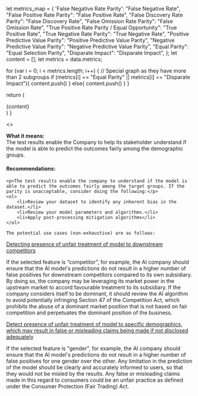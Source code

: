 

  let metrics_map = {
    'False Negative Rate Parity': "False Negative Rate",
    "False Positive Rate Parity": "False Positive Rate",
    "False Discovery Rate Parity": "False Discovery Rate",
    "False Omission Rate Parity": "False Omission Rate",
    "True Positive Rate Parity / Equal Opportunity": "True Positive Rate",
    "True Negative Rate Parity": "True Negative Rate",
    "Positive Predictive Value Parity": "Positive Predictive Value Parity",
    "Negative Predictive Value Parity": "Negative Predictive Value Parity",
    "Equal Parity": "Equal Selection Parity",
    "Disparate Impact": "Disparate Impact",
  };
  let content = [];
  let metrics = data.metrics;
  
  for (var i = 0; i < metrics.length; i++) {
    // Special graph as they have more than 2 subgroups
    if (metrics[i] == "Equal Parity" || metrics[i] == "Disparate Impact"){
      content.push(<InterpretationChart2
        metric={metrics_map[metrics[0]]}
        container={container}
        data={results}
      />)
    }
    else{
      content.push(<InterpretationChart
        metric={metrics_map[metrics[i]]}
        container={container}
        data={results}
      />)
      }
    }

  return (
    <div>{content}</div>
  )
}

<>
  <div>
    <b>What it means:</b>
    <br/>
    The test results enable the Company to help its stakeholder understand if the model is able to predict the outcomes fairly among the demographic groups.
    <GetInterpretation
      data={props.getIBData(ib_cid, gid)}
      container={props.container}
      results={props.getResults(cid, gid)}
    />
  </div>

<div>
    <h4><b>Recommendations:</b> </h4>

    <p>The test results enable the company to understand if the model is able to predict the outcomes fairly among the target groups. If the parity is unacceptable, consider doing the following:</p>
    <ol>
        <li>Review your dataset to identify any inherent bias in the dataset.</li>
        <li>Review your model parameters and algorithms.</li>
        <li>Apply post-processing mitigation algorithms</li>
    </ol>

    The potential use cases (non-exhaustive) are as follows:
<p><u>Detecting presence of unfair treatment of model to downstream competitors </u> </p>
<p>If the selected feature is “competitor”, for example, the AI company should ensure that the AI model's predictions do not result in a higher number of false positives for downstream competitors compared to its own subsidiary. By doing so, the company may be leveraging its market power in the upstream market to accord favourable treatment to its subsidiary. If the company considers itself to be dominant, it should review the AI algorithm to avoid potentially infringing Section 47 of the Competition Act, which prohibits the abuse of a dominant market position that is not based on fair competition and perpetuates the dominant position of the business.</p>

<p><u>Detect presence of unfair treatment of model to specific demographics, which may result in false or misleading claims being made if not disclosed adequately</u></p>
<p>If the selected feature is "gender", for example, the AI company should ensure that the AI model's predictions do not result in a higher number of false positives for one gender over the other. Any limitation in the prediction of the model should be clearly and accurately informed to users, so that they would not be misled by the results. Any false or misleading claims made in this regard to consumers could be an unfair practice as defined under the Consumer Protection (Fair Trading) Act.</p>
</div>
</>
